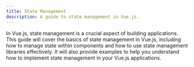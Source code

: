```yaml
---
title: State Management
description: A guide to state management in Vue.js.
---
```


In Vue.js, state management is a crucial aspect of building applications. This guide will cover the basics of state management in Vue.js, including how to manage state within components and how to use state management libraries effectively.
It will also provide examples to help you understand how to implement state management in your Vue.js applications.

